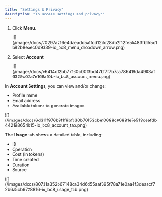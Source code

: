 ```yaml
---
title: "Settings & Privacy"
description: "To access settings and privacy:"
---
```


1. Click **Menu**.

   <Frame>
   ![](/images/docs/70297a216e4daeadc5a1fcd12dc28db2f12fe55483fb155c1b82b8eaec0d9339-io_bc8_menu_dropdown_arrow.png)
   </Frame>

2. Select **Account**.

   <Frame>
   ![](/images/docs/e6414df2bb77160c00f3bd47bf7f7b7aa786419da4903af6329c02a7e168af0b-io_bc8_account_menu.png)
   </Frame>

In **Account Settings**, you can view and/or change:

* Profile name
* Email address
* Available tokens to generate images

<Frame>
![](/images/docs/6d311f976b9f1f9bfc30b70153cbef0688c60881e7e513ceefdb442198654b15-io_bc8_account_tab.png)
</Frame>

The **Usage** tab shows a detailed table, including:

* ID
* Operation
* Cost (in tokens)
* Time created
* Duration
* Source

<Frame>
![](/images/docs/80731a352b67148ca34d6d55aaf395f78a71e0aa4f3deaacf72b6a5cb9728816-io_bc8_usage_tab.png)
</Frame>
